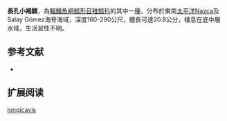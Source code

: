 {{Speciesbox
| name = 長孔小褐鱈
| image = 
| image_width = 250px
| status = NE
| status_system = iucn3.1
| trend = unknow
| genus = Physiculus
| species = longicavis
| authority = [[Parin|Parin]], 1984
| synonyms = 
}}
'''長孔小褐鱈'''，為[[輻鰭魚綱|輻鰭魚綱]][[鱈形目|鱈形目]][[稚鱈科|稚鱈科]]的其中一[[種|種]]，分布於東南[[太平洋|太平洋]]Nazca及Salay Gómez海脊海域，深度160-290公尺，體長可達20.8公分，棲息在底中層水域，生活習性不明。

==参考文献==
*{{FishBase_species|genus=Physiculus|species=longicavis|year=2016|month=1}}

== 扩展阅读 ==
{{refbegin}}
{{wikispecies-inline|Physiculus longicavis|長孔小褐鱈}}
{{refend}}
{{Taxonbar|from=Q2022220}}

[[Category:小褐鱈屬|longicavis]]


{{鱈形目小作品}}